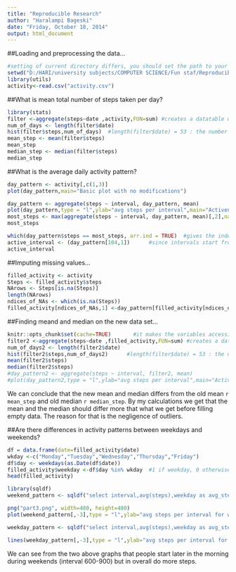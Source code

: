 ```yaml
---
title: "Reproducible Research"
author: "Haralampi Bageski"
date: "Friday, October 18, 2014"
output: html_document
---
```


##Loading and preprocessing the data...
```r
#setting of current directory differs, you should set the path to your directory, hence do not follow the next line of code
setwd("D:/HARI/university subjects/COMPUTER SCIENCE/Fun staf/Reproducible Research/Project 1")
library(utils)
activity<-read.csv("activity.csv")
```

  
##What is mean total number of steps taken per day?
```r
library(stats)
filter <-aggregate(steps~date ,activity,FUN=sum) #creates a datatable with columns date    and total-steps-per-day
num_of_days <- length(filter$date)
hist(filter$steps,num_of_days)  #length(filter$date) = 53 : the number of days
mean_step <- mean(filter$steps)
mean_step
median_step <- median(filter$steps)
median_step
```

##What is the average daily activity pattern?
```r
day_pattern <- activity[,c(1,3)]
plot(day_pattern,main="Basic plot with no modifications")

day_pattern <- aggregate(steps ~ interval, day_pattern, mean)
plot(day_pattern,type = "l",ylab="avg steps per interval",main="Activeness per time period of the day")
most_steps <- max(aggregate(steps ~ interval, day_pattern, mean)[,2],na.rm=T)
most_steps

which(day_pattern$steps == most_steps, arr.ind = TRUE)  #gives the index
active_interval <- (day_pattern[104,1])      #since intervals start from 0
active_interval
```


##Imputing missing values...
```r
filled_activity <- activity
Steps <- filled_activity$steps
NArows <- Steps[is.na(Steps)]
length(NArows)
ndices_of_NAs <- which(is.na(Steps))
filled_activity[ndices_of_NAs,1] <-day_pattern[filled_activity[ndices_of_NAs,3]/5+1,2]  #On the right hand side activity[indices_of_NAs,3] gives the interval we want to use, but to get the row of that interval, we must apply /5+1
```


##Finding meand and median on the new data set...
```r
knitr::opts_chunk$set(cache=TRUE)       #it makes the variables accessible from other                 code chunks
filter2 <-aggregate(steps~date ,filled_activity,FUN=sum) #creates a datatable with   columns date    and total-steps-per-day
num_of_days2 <- length(filter2$date)
hist(filter2$steps,num_of_days2)      #length(filter$date) = 53 : the number of days
mean(filter2$steps)
median(filter2$steps)
#day_pattern2 <- aggregate(steps ~ interval, filter2, mean)
#plot(day_pattern2,type = "l",ylab="avg steps per interval",main="Activeness per time period of the day")
```
  We can conclude that the new mean and median differs from the old mean `r mean_step` and old median `r median_step`. By my calculations we get that the mean and the median should differ more that what we get before filling empty data. The reason for that is the negligence of outliers.
  
  
##Are there differences in activity patterns between weekdays and weekends?
```r
df = data.frame(date=filled_activity$date)
wkday <-c("Monday","Tuesday","Wednesday","Thursday","Friday")
df$day <- weekdays(as.Date(df$date))
filled_activity$weekday <-df$day %in% wkday  #1 if weekday, 0 otherwise
head(filled_activity)

library(sqldf) 
weekend_pattern <- sqldf("select interval,avg(steps),weekday as avg_steps from filled_activity where weekday='0' group by interval,weekday")

png("part3.png", width=480, height=480)
plot(weekend_pattern[,-3],type = "l",ylab="avg steps per interval for weekends",main="Activeness in weekdends with black, in weekdays with blue")

weekday_pattern <- sqldf("select interval,avg(steps),weekday as avg_steps from filled_activity where weekday='1' group by interval,weekday")

lines(weekday_pattern[,-3],type = "l",ylab="avg steps per interval for weekdays",main="Activeness in weekdays",col="blue")
```
  We can see from the two above graphs that people start later in the morning during weekends (interval 600-900) but in overall do more steps.
